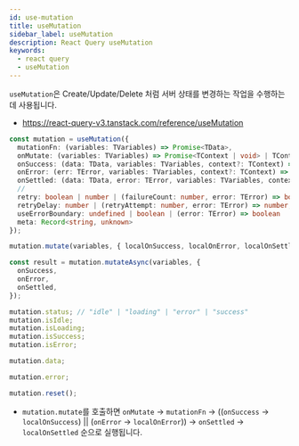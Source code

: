 ```yaml
---
id: use-mutation
title: useMutation
sidebar_label: useMutation
description: React Query useMutation
keywords:
  - react query
  - useMutation
---
```


`useMutation`은 Create/Update/Delete 처럼 서버 상태를 변경하는 작업을 수행하는데 사용됩니다.

- https://react-query-v3.tanstack.com/reference/useMutation

```typescript
const mutation = useMutation({
  mutationFn: (variables: TVariables) => Promise<TData>,
  onMutate: (variables: TVariables) => Promise<TContext | void> | TContext | void,
  onSuccess: (data: TData, variables: TVariables, context?: TContext) => Promise<unknown> | void,
  onError: (err: TError, variables: TVariables, context?: TContext) => Promise<unknown> | void,
  onSettled: (data: TData, error: TError, variables: TVariables, context?: TContext) => Promise<unknown> | void,
  //
  retry: boolean | number | (failureCount: number, error: TError) => boolean,
  retryDelay: number | (retryAttempt: number, error: TError) => number,
  useErrorBoundary: undefined | boolean | (error: TError) => boolean
  meta: Record<string, unknown>
});

mutation.mutate(variables, { localOnSuccess, localOnError, localOnSettled });

const result = mutation.mutateAsync(variables, {
  onSuccess,
  onError,
  onSettled,
});

mutation.status; // "idle" | "loading" | "error" | "success"
mutation.isIdle;
mutation.isLoading;
mutation.isSuccess;
mutation.isError;

mutation.data;

mutation.error;

mutation.reset();
```

- `mutation.mutate`를 호출하면 `onMutate` -\> `mutationFn` -> ((`onSuccess` -\> `localOnSuccess`) || (`onError` -\> `localOnError`)) -> `onSettled` -\> `localOnSettled` 순으로 실행됩니다.
